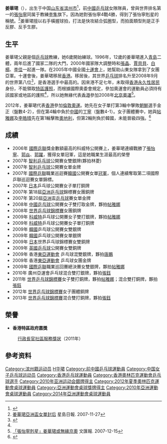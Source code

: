 {{noteTA|G1=Table Tennis}}
{{Infobox 乒乓球
| playername= 姜華珺
| image= Mondial Ping - Mixed Doubles - Semifinals - 46.jpg
| imagesize=
| caption =  [[2013年世界乒乓球錦標賽|2013年世界乒乓球錦標賽]]
| fullname = 姜華珺
| nicknames =  
| hrank= 第7位（2007年7月）<ref name="ITTF ranking">{{cite web |url=http://www.ittf.com/ittf_ranking/world_ranking_per_name.asp?FormName=Search&FormAction=search&s_vName=Jiang&s_Gender=W&Siniors=1&U18=&U21=&U15= |title=存档副本 |accessdate=2010-12-26 |deadurl=yes |archiveurl=https://web.archive.org/web/20160306134800/http://www.ittf.com/ittf_ranking/world_ranking_per_name.asp?FormName=Search&FormAction=search&s_vName=Jiang&s_Gender=W&Siniors=1&U18=&U21=&U15= |archivedate=2016-03-06 }} ITTF World ranking World ranking Record for JIANG Huajun (HKG) {{en}}</ref>
| club =  
| nationality = {{CHN-HKG}}
| playingstyle = 右手橫拍快攻結合弧圈型
| birthdate = {{birth date and age|1984|10|8}}<ref name="London2012">{{Cite web |url=http://www.london2012.com/athlete/jiang-huajun-234384/ |title=2012年倫敦奧運網站運動員資料 |access-date=2012-08-04 |archive-date=2012-08-01 |archive-url=https://web.archive.org/web/20120801100856/http://www.london2012.com/athlete/jiang-huajun-234384/ |dead-url=no }}</ref>
| birthplace = {{CHN}}[[山东省|山东省]][[滨州市|滨州市]]<ref name="bandao"/>
| height = {{height|m=1.68}}<ref name="London2012"/>
| weight = {{weight|kg=68}}<ref name="London2012"/>
| deathdate = 
| deathplace =
| medaltemplates=
{{MedalSport | 女子[[乒乓球|乒乓球]]}}
{{MedalCountry|{{HKG}}}}
{{MedalCompetition|[[世界乒乓球錦標賽|世界乒乓球錦標賽]]}}
{{MedalBronze|[[2008年世界乒乓球團體錦標賽|2008年 廣州]]|女子團體}}
{{MedalBronze|[[2009年世界乒乓球锦标赛|2009年 橫濱]]|女子雙打}}
{{MedalBronze|[[2011年世界乒乓球锦标赛|2011年 鹿特丹]]|女子雙打}}
{{MedalBronze|[[2011年世界乒乓球锦标赛|2011年 鹿特丹]]|混合雙打}}
{{MedalBronze|[[2012年世界乒乓球團體錦標賽|2012年 多特蒙德]]|女子團體}}
{{MedalBronze|[[2013年世界乒乓球锦标赛|2013年 巴黎]]|混合雙打}}
{{MedalBronze|[[2014年世界乒乓球團體錦標賽|2014年 東京]]|[[2014年世界乒乓球團體錦標賽－女子團體|女子團體]]}}
{{MedalCompetition | [[亞洲運動會|亞洲運動會]]}}
{{MedalSilver | [[2010年亞洲運動會|2010年 廣州]] | [[2010年亞洲運動會乒乓球比賽|混合雙打]]}}
{{MedalCompetition | [[東亞運動會|東亞運動會]]}}
{{MedalGold | [[2009年東亞運動會|2009年 香港]] | [[2009年東亞運動會乒乓球比賽|女子团体]]}}
{{MedalSilver | [[2009年東亞運動會|2009年 香港]] | [[2009年東亞運動會乒乓球比賽|混合雙打]]}}
}}

'''姜華珺'''（{{bd|1984年|10月8日|catIdx=J}}），出生于中国[[山东省|山东省]][[滨州市|滨州市]]<ref name="bandao">{{cite web|url=http://news.bandao.cn/news_html/200803/20080306/news_20080306_595308.shtml|title=李娇姜华珺梦想参加奥运会 两人与青岛颇有渊源|publisher=半岛网，来源：半岛都市报|author=编辑: 孙清萍|date=2008-03-06|accessdate=2012-06-19|language=Zh-hans}}{{dead link|date=2018年5月 |bot=InternetArchiveBot |fix-attempted=yes }}</ref>，前[[中國|中國]][[乒乓球|乒乓球]]女隊隊員，曾與世界排名第一的[[張怡寧|張怡寧]]同属于教練[[李隼|李隼]]旗下。因為她對張怡寧4戰4勝，得到了張怡寧剋星的稱號。<ref>[http://news.sina.com.hk/cgi-bin/nw/show.cgi/22/1/1/565042/ 姜華珺亞洲盃女單封后]{{Dead link|date=2019年10月 |bot=InternetArchiveBot |fix-attempted=yes }} 星島日報. 2007-11-27</ref>姜華珺擅以右手橫握球拍，打法是快攻結合弧圈型，而拍面類型則是正手反膠、反手生膠。

== 生平 ==
姜華珺父親是個[[乒乓球|乒乓球]]教練，她6歲開始練球。1996年，12歲的姜華珺進入[[青島|青島]]二體，兩年后進了國家二隊的大門，2000年國家隊大調整時和[[張晶|張晶]]、[[賈貝貝|賈貝貝]]、[[白楊|白楊]]、[[李佳|李佳]]一起進一隊。在2005年中國全國[[中华人民共和国第十届运动会|十運會]]上，她幫助山東女隊拿到了女團亞軍。十運會後，姜華珺移居[[香港|香港]]。移居後，其世界[[乒乓球|乒乓球]]排名升至2008年9月的世界第八位<ref>{{Cite web |url=http://www.ittf.com/_front_page/ittf1.asp?category=wr |title=ITTF World Ranking |access-date=2008-09-14 |archive-date=2010-07-06 |archive-url=https://web.archive.org/web/20100706164124/http://www.ittf.com/_front_page/ittf1.asp?category=wr |dead-url=no }}</ref>，是香港選手中最高的。因來港不足七年，未取得[[香港永久性居民|香港永久性居民]]身份，不能領取[[香港特別行政區護照|特區護照]]，而根據國際奧委會規定，參加奧運會的運動員必須持有該國家或地區的護照<ref name="bandao"/>，所以她無緣代表[[香港|香港]]參加2008年[[2008年夏季奥林匹克运动会|北京奧運]]<ref>[http://paper.wenweipo.com/2007/12/15/SP0712150031.htm 「張怡寧剋星」姜華珺或無緣京奧] {{Wayback|url=http://paper.wenweipo.com/2007/12/15/SP0712150031.htm |date=20200925063020 }} 文匯報. 2007-12-15</ref>。

2012年，姜華珺代表[[2012年夏季奧林匹克運動會中國香港代表團|香港]]參加[[2012年夏季奧林匹克運動會|倫敦奧運]]。她先在女子單打第3輪中擊敗[[2012年夏季奧林匹克運動會朝鮮代表團|朝鮮]]選手金正（盤數4-2），但在第4輪中負於[[2012年夏季奥林匹克运动会中国代表团|中國]]的[[丁寧|丁寧]]（盤數4-1）。女子團體賽中，她與[[帖雅娜|帖雅娜]]及[[李皓晴|李皓晴]]先在第1輪擊敗[[奧地利|奧地利]]，但第2輪則負於韓國，未能晉級四強。<ref>{{Cite web |url=http://www.london2012.com/table-tennis/event/women-team/phase=ttw400300/index.html |title=2012年倫敦奧運網站賽程及賽果 |access-date=2012-08-04 |archive-date=2013-04-04 |archive-url=https://web.archive.org/web/20130404171631/http://www.london2012.com/table-tennis/event/women-team/phase=ttw400300/index.html |dead-url=no }}</ref>

== 成績 ==
*2006年 [[國際乒聯|國際乒聯]]獎金數額最高的科威特公開賽上，姜華珺連續戰勝了[[張怡寧|張怡寧]]、[[郭焱|郭焱]]、[[郭躍|郭躍]]，獲得女單冠軍，這是她職業生涯最高的榮譽
*2007年 [[智利|智利]][[乒乓球|乒乓球]]公開賽女雙銀牌(夥拍林菱)
*2007年 [[智利|智利]][[乒乓球|乒乓球]]公開賽女單金牌
*2007年 [[國際乒聯|國際乒聯]]職業巡迴賽[[韓國|韓國]]公開賽女單[[冠軍|冠軍]]，個人連續奪取第二項國際乒聯巡迴賽女單錦標。　　　
*2007年 [[日本|日本]]乒乓球公開賽女子單打銅牌
*2007年 第18屆[[亞洲|亞洲]][[乒乓球|乒乓球]]錦標賽女團銅牌
*2007年 第20屆[[亞洲|亞洲]]盃[[乒乓球|乒乓球]]賽女單金牌
*2008年 [[中國|中國]][[乒乓球|乒乓球]]公開賽女子雙打取金牌，夥拍[[帖雅娜|帖雅娜]]
*2008年 [[世界乒乓球錦標賽|世界乒乓球錦標賽]]女團銅牌
*2009年 [[科威特|科威特]]乒乓球公開賽女子雙打銀牌，夥拍[[帖雅娜|帖雅娜]]
*2009年 [[科威特|科威特]]乒乓球公開賽女子單打銅牌
*2009年 [[韓國|韓國]]乒乓球公開賽女雙銀牌
*2009年 [[韓國|韓國]]乒乓球公開賽女單銀牌
*2009年 [[日本|日本]]世界乒乓球錦標賽女雙銅牌
*2009年 [[英國|英國]][[乒乓球|乒乓球]]公開賽女雙銅牌
*2009年 香港[[東亞運動會|東亞運動會]] 乒乓球混雙銀牌，夥拍[[唐鵬|唐鵬]]
*2009年 香港[[東亞運動會|東亞運動會]] 乒乓球女團金牌
*2009年 [[國際乒聯|國際乒聯]]職業巡回賽總決賽女雙銀牌，夥拍[[帖雅娜|帖雅娜]]
*2010年 廣州亞運會乒乓球混合雙打銀牌，夥拍[[張鈺|張鈺]]
*2011年 [[世界乒乓球錦標賽|世界乒乓球錦標賽]]女子雙打銅牌，夥拍[[帖雅娜|帖雅娜]]；混合雙打銅牌，夥拍[[張鈺|張鈺]]
*2012年 [[世界乒乓球錦標賽|世界乒乓球錦標賽]]女子團體銅牌
*2013年 [[世界乒乓球錦標賽|世界乒乓球錦標賽]]混合雙打銅牌，夥拍[[張鈺|張鈺]]

==榮譽==
*'''香港特區政府嘉獎'''
:[[行政長官社區服務獎狀|行政長官社區服務獎狀]]（2011年）

== 參考资料 ==
{{reflist}}

{{commonscat|Jiang Huajun}}
{{亞洲杯桌球賽女子單打冠軍}}
{{香港乒乓球}}

{{Authority control}}
{{DEFAULTSORT:Jiang Hua Jun}}
[[Category:滨州籍运动员|Category:滨州籍运动员]]
[[Category:姜姓|H华珺]]
[[Category:前中國乒乓球運動員|Category:前中國乒乓球運動員]]
[[Category:中国女子乒乓球运动员|Category:中国女子乒乓球运动员]]
[[Category:香港乒乓球運動員|Category:香港乒乓球運動員]]
[[Category:香港奧林匹克運動會乒乓球選手|Category:香港奧林匹克運動會乒乓球選手]]
[[Category:2010年亚洲运动会銀牌得主|Category:2010年亚洲运动会銀牌得主]]
[[Category:2012年夏季奧林匹克運動會桌球運動員|Category:2012年夏季奧林匹克運動會桌球運動員]]
[[Category:亞洲運動會桌球獎牌得主|Category:亞洲運動會桌球獎牌得主]]
[[Category:2010年亞洲運動會桌球運動員|Category:2010年亞洲運動會桌球運動員]]
[[Category:2014年亞洲運動會桌球運動員|Category:2014年亞洲運動會桌球運動員]]